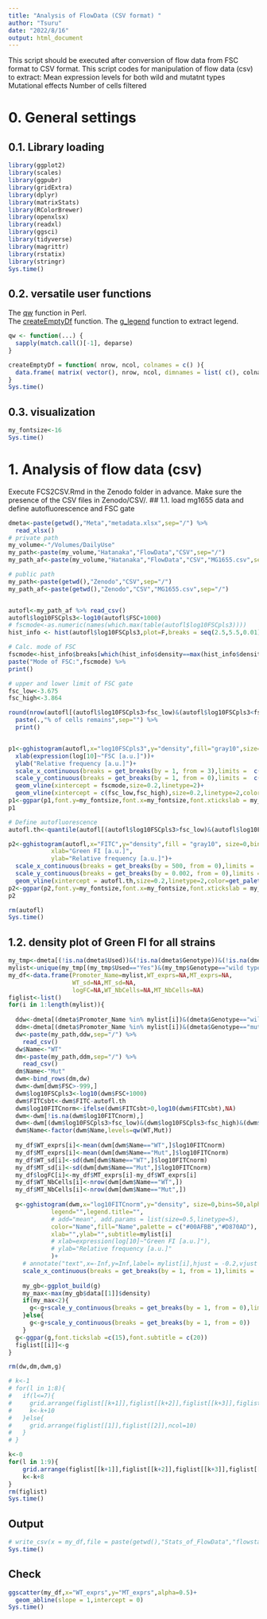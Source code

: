 ```yaml
---
title: "Analysis of FlowData (CSV format) "
author: "Tsuru"
date: "2022/8/16"
output: html_document
---
```


This script should be executed after conversion of flow data from FSC format to CSV format.
This script codes for manipulation of flow data (csv) to extract:
Mean expression levels for both wild and mutatnt types
Mutational effects
Number of cells filtered


# 0. General settings
## 0.1. Library loading
```r
library(ggplot2)
library(scales)
library(ggpubr)
library(gridExtra)
library(dplyr)
library(matrixStats)
library(RColorBrewer)
library(openxlsx)
library(readxl)
library(ggsci)
library(tidyverse)
library(magrittr)
library(rstatix)
library(stringr)
Sys.time()
```

## 0.2. versatile user functions
The [qw](https://ja.coder.work/so/r/240447) function in Perl.  
The [createEmptyDf](https://htsuda.net/archives/2560) function.
The [g_legend](https://github.com/hadley/ggplot2/wiki/Share-a-legend-between-two-ggplot2-graphs) function to extract legend.
```r
qw <- function(...) {
  sapply(match.call()[-1], deparse)
}

createEmptyDf = function( nrow, ncol, colnames = c() ){
  data.frame( matrix( vector(), nrow, ncol, dimnames = list( c(), colnames ) ) )
}
Sys.time()
```

## 0.3. visualization
```r
my_fontsize<-16
Sys.time()
```

# 1. Analysis of flow data (csv)
Execute FCS2CSV.Rmd in the Zenodo folder in advance.
Make sure the presence of the CSV files in Zenodo/CSV/.
## 1.1. load mg1655 data and define autofluorescence and FSC gate
```r
dmeta<-paste(getwd(),"Meta","metadata.xlsx",sep="/") %>%
  read_xlsx()
# private path
my_volume<-"/Volumes/DailyUse"
my_path<-paste(my_volume,"Hatanaka","FlowData","CSV",sep="/")
my_path_af<-paste(my_volume,"Hatanaka","FlowData","CSV","MG1655.csv",sep="/")

# public path
my_path<-paste(getwd(),"Zenodo","CSV",sep="/")
my_path_af<-paste(getwd(),"Zenodo","CSV","MG1655.csv",sep="/")


autofl<-my_path_af %>% read_csv()
autofl$log10FSCpls3<-log10(autofl$FSC+1000)
# fscmode<-as.numeric(names(which.max(table(autofl$log10FSCpls3))))
hist_info <- hist(autofl$log10FSCpls3,plot=F,breaks = seq(2.5,5.5,0.01))               # Extract histogram information

# Calc. mode of FSC
fscmode<-hist_info$breaks[which(hist_info$density==max(hist_info$densit))]
paste("Mode of FSC:",fscmode) %>%
print()

# upper and lower limit of FSC gate
fsc_low<-3.675
fsc_high<-3.864

round(nrow(autofl[(autofl$log10FSCpls3>fsc_low)&(autofl$log10FSCpls3<fsc_high),])/nrow(autofl)*100) %>%
  paste(.,"% of cells remains",sep="") %>%
  print()


p1<-gghistogram(autofl,x="log10FSCpls3",y="density",fill="gray10",size=0,bins=50)+
  xlab(expression(log[10]~"FSC [a.u.]"))+
  ylab("Relative frequency [a.u.]")+
  scale_x_continuous(breaks = get_breaks(by = 1, from = 3),limits =  c(2.7, 5.5))+
  scale_y_continuous(breaks = get_breaks(by = 1, from = 0),limits =  c(0, 2.5))+
  geom_vline(xintercept = fscmode,size=0.2,linetype=2)+
  geom_vline(xintercept = c(fsc_low,fsc_high),size=0.2,linetype=2,color=get_palette("lancet",2)[2])
p1<-ggpar(p1,font.y=my_fontsize,font.x=my_fontsize,font.xtickslab = my_fontsize,font.ytickslab = my_fontsize)
p1

# Define autofluorescence
autofl.th<-quantile(autofl[(autofl$log10FSCpls3>fsc_low)&(autofl$log10FSCpls3<fsc_high),]$FITC,0.995) 

p2<-gghistogram(autofl,x="FITC",y="density",fill = "gray10", size=0,bins=50,
            xlab="Green FI [a.u.]",
            ylab="Relative frequency [a.u.]")+
  scale_x_continuous(breaks = get_breaks(by = 500, from = 0),limits =  c(-300, 1100))+
  scale_y_continuous(breaks = get_breaks(by = 0.002, from = 0),limits =  c(0, 0.0045))+
  geom_vline(xintercept = autofl.th,size=0.2,linetype=2,color=get_palette("lancet",2)[2])
p2<-ggpar(p2,font.y=my_fontsize,font.x=my_fontsize,font.xtickslab = my_fontsize,font.ytickslab = my_fontsize)
p2

rm(autofl)
Sys.time()
```

## 1.2. density plot of Green FI for all strains
```r
my_tmp<-dmeta[(!is.na(dmeta$Used))&(!is.na(dmeta$Genotype))&(!is.na(dmeta$Type)),]
mylist<-unique(my_tmp[(my_tmp$Used=="Yes")&(my_tmp$Genotype=="wild type")&(my_tmp$Type=="Promoter"),]$Promoter_Name)
my_df<-data.frame(Promoter_Name=mylist,WT_exprs=NA,MT_exprs=NA,
                  WT_sd=NA,MT_sd=NA,
                  logFC=NA,WT_NbCells=NA,MT_NbCells=NA)
figlist<-list()
for(i in 1:length(mylist)){
  
  ddw<-dmeta[(dmeta$Promoter_Name %in% mylist[i])&(dmeta$Genotype=="wild type"),]$CSV_filename_new
  ddm<-dmeta[(dmeta$Promoter_Name %in% mylist[i])&(dmeta$Genotype=="mutant library"),]$CSV_filename_new
  dw<-paste(my_path,ddw,sep="/") %>%
    read_csv()
  dw$Name<-"WT"
  dm<-paste(my_path,ddm,sep="/") %>%
    read_csv()
  dm$Name<-"Mut"
  dwm<-bind_rows(dm,dw)
  dwm<-dwm[dwm$FSC>-999,]
  dwm$log10FSCpls3<-log10(dwm$FSC+1000)
  dwm$FITCsbt<-dwm$FITC-autofl.th
  dwm$log10FITCnorm<-ifelse(dwm$FITCsbt>0,log10(dwm$FITCsbt),NA)
  dwm<-dwm[!is.na(dwm$log10FITCnorm),]
  dwm<-dwm[(dwm$log10FSCpls3>fsc_low)&(dwm$log10FSCpls3<fsc_high)&(dwm$PE<1000),]
  dwm$Name<-factor(dwm$Name,levels=qw(WT,Mut))
  
  my_df$WT_exprs[i]<-mean(dwm[dwm$Name=="WT",]$log10FITCnorm)
  my_df$MT_exprs[i]<-mean(dwm[dwm$Name=="Mut",]$log10FITCnorm)
  my_df$WT_sd[i]<-sd(dwm[dwm$Name=="WT",]$log10FITCnorm)
  my_df$MT_sd[i]<-sd(dwm[dwm$Name=="Mut",]$log10FITCnorm)
  my_df$logFC[i]<-my_df$MT_exprs[i]-my_df$WT_exprs[i]
  my_df$WT_NbCells[i]<-nrow(dwm[dwm$Name=="WT",])
  my_df$MT_NbCells[i]<-nrow(dwm[dwm$Name=="Mut",])
  
  g<-gghistogram(dwm,x="log10FITCnorm",y="density", size=0,bins=50,alpha=0.4,
            legend="",legend.title="",
            # add="mean", add.params = list(size=0.5,linetype=5),
            color="Name",fill="Name",palette = c("#00AFBB","#D870AD"),
            xlab="",ylab="",subtitle=mylist[i]
            # xlab=expression(log[10]~"Green FI [a.u.]"),
            # ylab="Relative frequency [a.u.]"
            )+
    # annotate("text",x=-Inf,y=Inf,label= mylist[i],hjust = -0.2,vjust = 1,size=5)+
    scale_x_continuous(breaks = get_breaks(by = 1, from = 1),limits =  c(1, 5))
    
    my_gb<-ggplot_build(g)
    my_max<-max(my_gb$data[[1]]$density)
    if(my_max<2){
      g<-g+scale_y_continuous(breaks = get_breaks(by = 1, from = 0),limits = c(0,2))
    }else{
      g<-g+scale_y_continuous(breaks = get_breaks(by = 1, from = 0))
    }
  g<-ggpar(g,font.tickslab =c(15),font.subtitle = c(20))
  figlist[[i]]<-g
}

rm(dw,dm,dwm,g)

# k<-1
# for(l in 1:8){
#   if(l<=7){
#     grid.arrange(figlist[[k+1]],figlist[[k+2]],figlist[[k+3]],figlist[[k+4]],figlist[[k+5]],figlist[[k+6]],figlist[[k+7]],figlist[[k+8]],figlist[[k+9]],figlist[[k+10]],nrow=1)
#     k<-k+10
#   }else{
#     grid.arrange(figlist[[1]],figlist[[2]],ncol=10)
#   }
# }

k<-0
for(l in 1:9){
    grid.arrange(figlist[[k+1]],figlist[[k+2]],figlist[[k+3]],figlist[[k+4]],figlist[[k+5]],figlist[[k+6]],figlist[[k+7]],figlist[[k+8]],nrow=1)
    k<-k+8
}
rm(figlist)
Sys.time()
```
## Output
```r
# write_csv(x = my_df,file = paste(getwd(),"Stats_of_FlowData","flowstats.csv",sep="/"))
Sys.time()
```


## Check
```r
ggscatter(my_df,x="WT_exprs",y="MT_exprs",alpha=0.5)+
  geom_abline(slope = 1,intercept = 0)
Sys.time()
```
